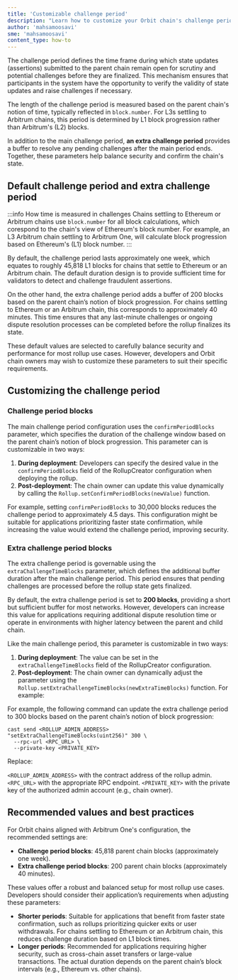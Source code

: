 ```yaml
---
title: 'Customizable challenge period'
description: "Learn how to customize your Orbit chain's challenge period"
author: 'mahsamoosavi'
sme: 'mahsamoosavi'
content_type: how-to
---
```


The challenge period defines the time frame during which state updates (assertions) submitted to the parent chain remain open for scrutiny and potential challenges before they are finalized. This mechanism ensures that participants in the system have the opportunity to verify the validity of state updates and raise challenges if necessary.

The length of the challenge period is measured based on the parent chain's notion of time, typically reflected in `block.number`. For L3s settling to Arbitrum chains, this period is determined by L1 block progression rather than Arbitrum's (L2) blocks.

In addition to the main challenge period, **an extra challenge period** provides a buffer to resolve any pending challenges after the main period ends. Together, these parameters help balance security and confirm the chain's state.

## Default challenge period and extra challenge period

:::info How time is measured in challenges
Chains settling to Ethereum or Arbitrum chains use `block.number` for all block calculations, which corespond to the chain's view of Ethereum's block number. For example, an L3 Arbitrum chain settling to Arbitrum One, will calculate block progression based on Ethereum's (L1) block number.
:::

By default, the challenge period lasts approximately one week, which equates to roughly 45,818 L1 blocks for chains that settle to Ethereum or an Arbitrum chain. The default duration design is to provide sufficient time for validators to detect and challenge fraudulent assertions.

On the other hand, the extra challenge period adds a buffer of 200 blocks based on the parent chain’s notion of block progression. For chains settling to Ethereum or an Arbitrum chain, this corresponds to approximately 40 minutes. This time ensures that any last-minute challenges or ongoing dispute resolution processes can be completed before the rollup finalizes its state.

These default values are selected to carefully balance security and performance for most rollup use cases. However, developers and Orbit chain owners may wish to customize these parameters to suit their specific requirements.

## Customizing the challenge period

### Challenge period blocks

The main challenge period configuration uses the `confirmPeriodBlocks` parameter, which specifies the duration of the challenge window based on the parent chain’s notion of block progression. This parameter can is customizable in two ways:

1. **During deployment**: Developers can specify the desired value in the `confirmPeriodBlocks` field of the RollupCreator configuration when deploying the rollup.
2. **Post-deployment**: The chain owner can update this value dynamically by calling the `Rollup.setConfirmPeriodBlocks(newValue)` function.

For example, setting `confirmPeriodBlocks` to 30,000 blocks reduces the challenge period to approximately 4.5 days. This configuration might be suitable for applications prioritizing faster state confirmation, while increasing the value would extend the challenge period, improving security.

### Extra challenge period blocks

The extra challenge period is governable using the `extraChallengeTimeBlocks` parameter, which defines the additional buffer duration after the main challenge period. This period ensures that pending challenges are processed before the rollup state gets finalized.

By default, the extra challenge period is set to **200 blocks**, providing a short but sufficient buffer for most networks. However, developers can increase this value for applications requiring additional dispute resolution time or operate in environments with higher latency between the parent and child chain.

Like the main challenge period, this parameter is customizable in two ways:

1. **During deployment**: The value can be set in the `extraChallengeTimeBlocks` field of the RollupCreator configuration.
2. **Post-deployment**: The chain owner can dynamically adjust the parameter using the `Rollup.setExtraChallengeTimeBlocks(newExtraTimeBlocks)` function. For example:

For example, the following command can update the extra challenge period to 300 blocks based on the parent chain’s notion of block progression:

```shell
cast send <ROLLUP_ADMIN_ADDRESS> "setExtraChallengeTimeBlocks(uint256)" 300 \
  --rpc-url <RPC_URL> \
  --private-key <PRIVATE_KEY>
```

Replace:

`<ROLLUP_ADMIN_ADDRESS>` with the contract address of the rollup admin.
`<RPC_URL>` with the appropriate RPC endpoint.
`<PRIVATE_KEY>` with the private key of the authorized admin account (e.g., chain owner).

## Recommended values and best practices

For Orbit chains aligned with Arbitrum One's configuration, the recommended settings are:

- **Challenge period blocks**: 45,818 parent chain blocks (approximately one week).
- **Extra challenge period blocks**: 200 parent chain blocks (approximately 40 minutes).

These values offer a robust and balanced setup for most rollup use cases. Developers should consider their application’s requirements when adjusting these parameters:

- **Shorter periods**: Suitable for applications that benefit from faster state confirmation, such as rollups prioritizing quicker exits or user withdrawals. For chains settling to Ethereum or an Arbitrum chain, this reduces challenge duration based on L1 block times.
- **Longer periods**: Recommended for applications requiring higher security, such as cross-chain asset transfers or large-value transactions. The actual duration depends on the parent chain’s block intervals (e.g., Ethereum vs. other chains).
